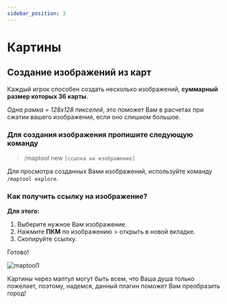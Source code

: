 ```yaml
---
sidebar_position: 3
---
```


# Картины

## **Создание изображений из карт**

Каждый игрок способен создать несколько изображений, **суммарный размер которых 36 карты**.

*Одна рамка = 128х128 пикселей*, это поможет Вам в расчетах при сжатии вашего изображения, если оно слишком большое.

### **Для создания изображения пропишите следующую команду**

> /maptool new `[ссылка на изображение]`

Для просмотра созданных Вами изображений, используйте команду `/maptool explore`.

### **Как получить ссылку на изображение?**

**Для этого:**
1. Выберите нужное Вам изображение.
2. Нажмите **ПКМ** по изображению > открыть в новой вкладке.
3. Скопируйте ссылку.      

Готово!

![maptool1](/features/maptool1.png)

Картины через маптул могут быть всем, что Ваша душа только пожелает, поэтому, надемся, данный плагин поможет Вам преобразить город!
